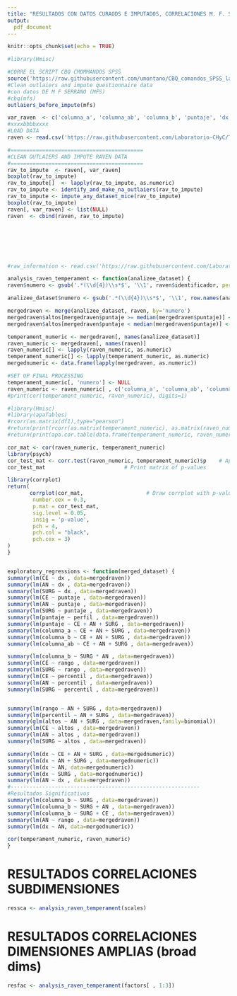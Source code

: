 ```yaml
---
title: "RESULTADOS CON DATOS CURAODS E IMPUTADOS, CORRELACIONES M. F. SERRANO 2022"
output:
  pdf_document
---
```


```r
knitr::opts_chunk$set(echo = TRUE)
```

```r
#library(Hmisc)

#CORRE EL SCRIPT CBQ CMOMMANDOS SPSS
source('https://raw.githubusercontent.com/umontano/CBQ_comandos_SPSS_lab_ChyC/main/CBQ_comandosSPSS_lab_CHyC.R')
#Clean outlaiers and impute questionnaire data
#con datos DE M F SERRANO (MFS)
#cbq(mfs)
outlaiers_before_impute(mfs)

var_raven  <- c('columna_a', 'columna_ab', 'columna_b', 'puntaje', 'dx')
#xxxxbbbbxxxx
#LOAD DATA
raven <- read.csv('https://raw.githubusercontent.com/Laboratorio-CHyC/Temperament/main/ferserrano2022_raven.csv', header=TRUE)

#==========================================
#CLEAN OUTLAIERS AND IMPUTE RAVEN DATA
#==========================================
rav_to_impute  <- raven[, var_raven]
boxplot(rav_to_impute)
rav_to_impute[]  <- lapply(rav_to_impute, as.numeric)
rav_to_impute <- identify_and_make_na_outlaiers(rav_to_impute)
rav_to_impute <- impute_any_dataset_mice(rav_to_impute)
boxplot(rav_to_impute)
raven[, var_raven] <- list(NULL)
raven  <- cbind(raven, rav_to_impute)







#raw_information <- read.csv('https://raw.githubusercontent.com/Laboratorio-CHyC/Temperament/main/ferserrano2022_cbq.csv', header=TRUE)

analysis_raven_temperament <- function(analizee_dataset) {
raven$numero <- gsub('.*(\\d{4})\\s*$', '\\1', raven$identificador, perl=TRUE) 

analizee_dataset$numero <- gsub('.*(\\d{4})\\s*$', '\\1', row.names(analizee_dataset), perl=TRUE) 

mergedraven <- merge(analizee_dataset, raven, by='numero')
mergedraven$altos[mergedraven$puntaje >= median(mergedraven$puntaje)] <- 1
mergedraven$altos[mergedraven$puntaje < median(mergedraven$puntaje)] <- 0

temperament_numeric <- mergedraven[, names(analizee_dataset)]
raven_numeric <- mergedraven[, names(raven)]
raven_numeric[] <- lapply(raven_numeric, as.numeric)
temperament_numeric[] <- lapply(temperament_numeric, as.numeric)
mergednumeric <- data.frame(lapply(mergedraven, as.numeric))

#SET UP FINAL PROCESSING
temperament_numeric[, 'numero'] <- NULL
raven_numeric <- raven_numeric[ , c('columna_a', 'columna_ab', 'columna_b', 'puntaje', 'dx')]
#print(cor(temperament_numeric, raven_numeric), digits=1)

#library(Hmisc)
#library(apaTables)
#rcorr(as.matrix(df1),type="pearson")
#return(print(rcorr(as.matrix(temperament_numeric), as.matrix(raven_numeric), type='pearson')))
#return(print(apa.cor.table(data.frame(temperament_numeric, raven_numeric), filename = "mfs2022corrapa.doc", table.number = 3, show.conf.interval = F)))

cor_mat <- cor(raven_numeric, temperament_numeric)
library(psych)
cor_test_mat <- corr.test(raven_numeric, temperament_numeric)$p    # Apply corr.test function
cor_test_mat                         # Print matrix of p-values

library(corrplot)
return(
       corrplot(cor_mat,                    # Draw corrplot with p-values
		number.cex = 0.3,
		p.mat = cor_test_mat,
		sig.level = 0.05,
		insig = 'p-value',
		pch = 4,
		pch.col = "black",
		pch.cex = 3)
)
}


exploratory_regressions <- function(merged_dataset) {
summary(lm(CE ~ dx , data=mergedraven))
summary(lm(AN ~ dx , data=mergedraven))
summary(lm(SURG ~ dx , data=mergedraven))
summary(lm(CE ~ puntaje , data=mergedraven))
summary(lm(AN ~ puntaje , data=mergedraven))
summary(lm(SURG ~ puntaje , data=mergedraven))
summary(lm(puntaje ~ perfil , data=mergedraven))
summary(lm(puntaje ~ CE + AN + SURG , data=mergedraven))
summary(lm(columna_a ~ CE + AN + SURG , data=mergedraven))
summary(lm(columna_b ~ CE + AN + SURG , data=mergedraven))
summary(lm(columna_ab ~ CE + AN + SURG , data=mergedraven))

summary(lm(columna_b ~ SURG * AN , data=mergedraven))
summary(lm(CE ~ rango , data=mergedraven))
summary(lm(SURG ~ rango , data=mergedraven))
summary(lm(CE ~ percentil , data=mergedraven))
summary(lm(AN ~ percentil , data=mergedraven))
summary(lm(SURG ~ percentil , data=mergedraven))


summary(lm(rango ~ AN + SURG , data=mergedraven))
summary(lm(percentil ~ AN + SURG , data=mergedraven))
summary(glm(altos ~ AN + SURG , data=mergedraven,family=binomial))
summary(lm(CE ~ altos , data=mergedraven))
summary(lm(AN ~ altos , data=mergedraven))
summary(lm(SURG ~ altos , data=mergedraven))

summary(lm(dx ~ CE + AN + SURG , data=mergednumeric))
summary(lm(dx ~ AN + SURG , data=mergednumeric))
summary(lm(dx ~ AN, data=mergednumeric))
summary(lm(dx ~ SURG , data=mergednumeric))
summary(lm(AN ~ dx , data=mergedraven))
#------------------------------------------------------------
#Resultados Significativos
summary(lm(columna_b ~ SURG , data=mergedraven))
summary(lm(columna_b ~ SURG + AN , data=mergedraven))
summary(lm(columna_b ~ SURG + CE , data=mergedraven))
summary(lm(AN ~ rango , data=mergedraven))
summary(lm(dx ~ AN, data=mergednumeric))

cor(temperament_numeric, raven_numeric)
}


```


# RESULTADOS CORRELACIONES  SUBDIMENSIONES
```r
ressca <- analysis_raven_temperament(scales)
```


# RESULTADOS CORRELACIONES  DIMENSIONES AMPLIAS (broad dims)
```r
resfac <- analysis_raven_temperament(factors[ , 1:3])
```

